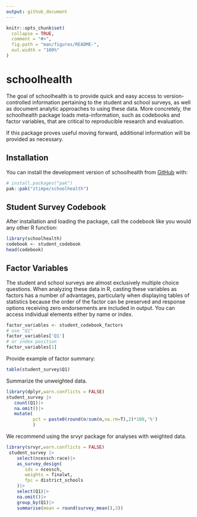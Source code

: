 ```yaml
---
output: github_document
---
```


<!-- README.md is generated from README.Rmd. Please edit that file -->

```r
knitr::opts_chunk$set(
  collapse = TRUE,
  comment = "#>",
  fig.path = "man/figures/README-",
  out.width = "100%"
)
```

# schoolhealth

<!-- badges: start -->
<!-- badges: end -->

The goal of schoolhealth is to provide quick and easy access to version-controlled information pertaining to the student and school surveys, as well as document analytic approaches to using these data. More concretely, the schoolhealth package loads meta-information, such as codebooks and factor variables, that are critical to reproducible research and evaluation. 

If this package proves useful moving forward, additional information will be provided as necessary.

## Installation

You can install the development version of schoolhealth from [GitHub](https://github.com/) with:

``` r
# install.packages("pak")
pak::pak("ztimpe/schoolhealth")
```

## Student Survey Codebook

After installation and loading the package, call the codebook like you would any other R function:

```r
library(schoolhealth)
codebook <- student_codebook
head(codebook)
```

## Factor Variables

The student and school surveys are almost exclusively multiple choice questions. When analyzing these data in R, casting these variables as factors has a number of advantages, particularly when displaying tables of statistics because the order of the factor can be preserved and response options receiving zero endorsements are included in output. You can access individual elements either by name or index. 

```r
factor_variables <- student_codebook_factors
# use "Q1"
factor_variables['Q1']
# or index position
factor_variables[1]
```

Provide example of factor summary:
```r
table(student_survey$Q1)
```

Summarize the unweighted data.
```r
library(dplyr,warn.conflicts = FALSE)
student_survey |>
   count(Q1)|>
   na.omit()|>
   mutate(
          pct = paste0(round(n/sum(n,na.rm=T),2)*100,'%')
          )
```

We recommend using the srvyr package for analyses with weighted data. 

```r
library(srvyr,warn.conflicts = FALSE)
 student_survey |>
    select(ncessch:race)|>
    as_survey_design(
       ids = ncessch,
       weights = finalwt,
       fpc = district_schools
    )|>
    select(Q1)|>
    na.omit()|>
    group_by(Q1)|>
    summarise(mean = round(survey_mean(),3))
```

